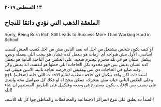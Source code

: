 ###  ١٣ اغسطس ٢٠١٩ 
## الملعقة الذهب التي تؤدي دائمًا للنجاح

Sorry, Being Born Rich Still Leads to Success More Than Working Hard in School

او كيف يكون شخص بيشتغل من اجل انه يفيد الناس مش من اجل كسب العيش كسبب اساسي.
 الأول مش هيواجه أي ازمات هو بيعمل كده عشان هو بيحب اللي بيعمله وبس، بيكمل عشان هو في بلد محترم بيحترم شعبه،
  على العكس من الناحية التانية هو بيعمل كده عشان يعيش بس فهو محدود بكل الحاجات اللي حطها هو لنفسه، انه يعيش وكل وقته ضايع في الحاجات دي بس ومفيش 
  اي فرصة لحاجة تانية. الاتنين هيبقى فيه استفادات لكن واحد بيكمل في حاجة منطقية لتتابع الاحداث اللي خلته (هتخليه) ناجح وعلى العكس التاني حياته مش بتتحرك، ممكن ينجح اه لو فكك كل صواميل مخه وابتدي على نضيف بس الاغلب بيكون مستريح في وضعه وهيكمل على الطريق المستقيم ان شاء الله!

المبدأ ده يطبق على تنوع المراكز الاجتماعية والمحافظات والمناطق جوا كل بلد للاسف!
